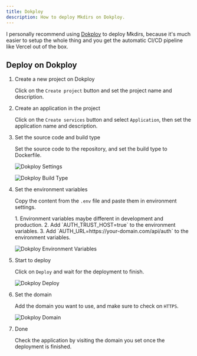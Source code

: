 ```yaml
---
title: Dokploy
description: How to deploy Mkdirs on Dokploy.
---
```



I personally recommend using [Dokploy](https://dokploy.com/) to deploy Mkdirs, because it's much easier to setup the whole thing and you get the automatic CI/CD pipeline like Vercel out of the box.

## Deploy on Dokploy

<Steps>

1. Create a new project on Dokploy

    Click on the `Create project` button and set the project name and description.

2. Create an application in the project

    Click on the `Create services` button and select `Application`, then set the application name and description.

3. Set the source code and build type

    Set the source code to the repository, and set the build type to Dockerfile.

    ![Dokploy Settings](../../../assets/images/dokploy-settings.png)

    ![Dokploy Build Type](../../../assets/images/dokploy-buildtype.png)

4. Set the environment variables

    Copy the content from the `.env` file and paste them in environment settings.

    <Aside type="caution">
        1. Environment variables maybe different in development and production.
        2. Add `AUTH_TRUST_HOST=true` to the environment variables.
        3. Add `AUTH_URL=https://your-domain.com/api/auth` to the environment variables.
    </Aside>

    ![Dokploy Environment Variables](../../../assets/images/dokploy-env.png) 

5. Start to deploy

    Click on `Deploy` and wait for the deployment to finish.

    ![Dokploy Deploy](../../../assets/images/dokploy-deploy.png)

6. Set the domain

    Add the domain you want to use, and make sure to check on `HTTPS`.

    ![Dokploy Domain](../../../assets/images/dokploy-domain.png)

7. Done

    Check the application by visiting the domain you set once the deployment is finished.

</Steps>

